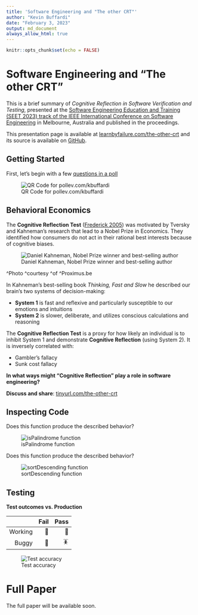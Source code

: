 ```yaml
---
title: 'Software Engineering and "The other CRT"'
author: "Kevin Buffardi"
date: "February 3, 2023"
output: md_document
always_allow_html: true
---
```


```r
knitr::opts_chunk$set(echo = FALSE)
```
        
# Software Engineering and "The other CRT"

This is a brief summary of *Cognitive Reflection in Software Verification and Testing*, presented at the [Software Engineering Education and Training (SEET 2023) track of the IEEE International Conference on Software Engineering](https://conf.researchr.org/track/icse-2023/icse-2023-SEET) in Melbourne, Australia and published in the proceedings.

This presentation page is available at [learnbyfailure.com/the-other-crt](https://learnbyfailure.com/the-other-crt/) and its source is available on [GitHub](https://github.com/kbuffardi/the-other-crt/).

## Getting Started

First, let's begin with a few [questions in a poll](https://pollev.com/kbuffardi)

![QR Code for pollev.com/kbuffardi](qr-polleverywhere.png)

## Behavioral Economics

The **Cognitive Reflection Test** ([Frederick 2005](https://doi.org/10.1257%2F089533005775196732)) was motivated by Tversky and Kahneman's research that lead to a Nobel Prize in Economics. They identified how consumers do not act in their rational best interests because of cognitive biases.

![Daniel Kahneman, Nobel Prize winner and best-selling author](kahneman.jpg)

^Photo ^courtesy ^of ^Proximus.be

In Kahneman's best-selling book *Thinking, Fast and Slow* he described our brain's two systems of decision-making:

* **System 1** is fast and reflexive and particularly susceptible to our emotions and intuitions
* **System 2** is slower, deliberate, and utilizes conscious calculations and reasoning

The **Cognitive Reflection Test** is a proxy for how likely an individual is to inhibit System 1 and demonstrate **Cognitive Reflection** (using System 2). It is inversely correlated with:

  * Gambler's fallacy
  * Sunk cost fallacy
  
**In what ways might "Cognitive Reflection" play a role in software engineering?**

**Discuss and share**: [tinyurl.com/the-other-crt](https://tinyurl.com/the-other-crt)


## Inspecting Code

Does this function produce the described behavior?

![isPalindrome function](isPalindrome.png)

Does this function produce the described behavior?

![sortDescending function](sortDescending.png)

## Testing

**Test outcomes vs. Production**

|         | Fail | Pass |
|--------:|-----:|-----:|
| Working |   🤨 |   🙌 |
|   Buggy |   🧐 |   🪳 |


![Test accuracy](accuracy-components.png)



# Full Paper

The full paper will be available soon.

<!--
[ACM Digital library](https://doi.org/10.1145/3502718.3524778)

To cite this paper, use the following reference in your bibliography:

> Kevin Buffardi and Richert Wang. 2022. Integrating Videos with Programming
Practice. In Proceedings of the 27th ACM Conference on Innovation and Technology in Computer Science Education Vol 1 (ITiCSE 2022), July 8–13, 2022, Dublin, Ireland. ACM, New York, NY, USA, 7 pages. https://doi.org/10.1145/3502718.3524778

Or import the following *BibTeX* reference:

```
@inproceedings{10.1145/3502718.3524778,
author = {Buffardi, Kevin and Wang, Richert}, title = {Integrating Videos with Programming Practice},year = {2022}, isbn = {9781450392013}, publisher = {Association for Computing Machinery}, address = {New York, NY, USA}, url = {https://doi.org/10.1145/3502718.3524778}, doi = {10.1145/3502718.3524778}, abstract = {There is an increasing variety of tools available to support students outside of the classroom as they learn how to program. However, broadening participation in computer science will also require these tools to reinforce inclusivity, diversity, and equity. To address these needs, two Hispanic-Serving Institutions, California State University, Chico (Chico State) and University of California, Santa Barbara (UCSB), are collaborating to produce video tutorials featuring students from historically marginalized communities. In these videos, students demonstrate uses of programming concepts in contexts that relate to their lives and interests. This experience report describes the development of the videos and associated programming practice problems. In a mixed-method observational study (n=188) of CS1 courses at the two universities, we investigated students' engagement with the videos and practice problems. Preliminary findings revealed that when the videos and practice problems were provided as separate links, students tended to watch the videos but not engage in the practice platform. Consequently, this paper also describes the development of Codewit.us, which integrates video lessons with an adaptive drill-and-practice programming interface. We found that when presented with the integrated interface, students were more likely to engage with practice in tandem with watching videos (instead of just watching videos without practice, as previously observed). The paper also describes thematic analysis of students' qualitative feedback on the videos and practice problems.}, booktitle = {Proceedings of the 27th ACM Conference on on Innovation and Technology in Computer Science Education Vol. 1}, pages = {241–247}, numpages = {7}, keywords = {computer science education, broadening participation, adaptive learning system, drill-and-practice, programming, cs1, coding, codewit.us, elearning, video}, location = {Dublin, Ireland},
series = {ITiCSE '22} }
```

-->
